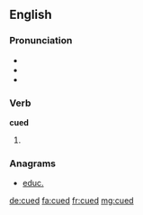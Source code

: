 ==English==

===Pronunciation===
* {{rhymes|uːd|lang=en}}
* {{IPA|/kjuːd/|lang=en}}
* {{homophones|lang=en|queued}}

===Verb===
'''cued'''

# {{en-past of|cue}}

===Anagrams===
* [[educ.#English|educ.]]

[[de:cued]]
[[fa:cued]]
[[fr:cued]]
[[mg:cued]]
